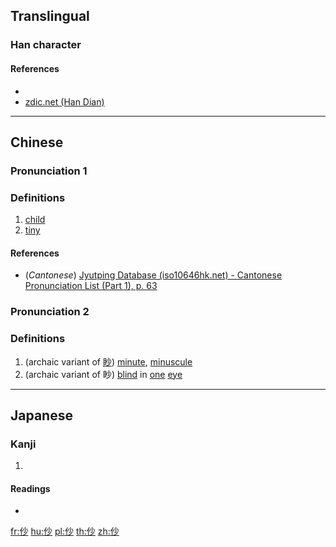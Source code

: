 ==Translingual==

===Han character===
{{Han char|rn=9|rad=人|as=04|sn=6|four=|canj=OFH|ids=⿰亻少}}

====References====
* {{Han ref|kx=0094.070|dkj=00399|dj=0199.130|hdz=10121.060|uh=4EEF|ud=20207}}
* [http://www.zdic.net/zd/zi/ZdicE4ZdicBBZdicAF.htm zdic.net (Han Dian)]

----

==Chinese==
{{zh-forms}}

===Pronunciation 1===
{{zh-pron
|m=chào
|c=caau3
|mc=y
|oc=y
|ma=
|cat=n,a
}}

===Definitions===
{{zh-hanzi}}

# [[child]]
# [[tiny]]

====References====
* (''Cantonese'') [http://www.iso10646hk.net/jp/document/download.jsp Jyutping Database (iso10646hk.net) - Cantonese Pronunciation List (Part 1), p. 63]

===Pronunciation 2===
{{zh-pron
|m=miǎo
|c=
|ma=
|cat=a
}}

===Definitions===
{{zh-hanzi}}

# (archaic variant of [[眇]]) [[minute]], [[minuscule]]
# (archaic variant of 眇) [[blind]] in [[one]] [[eye]]

----

==Japanese==

===Kanji===
{{ja-kanji|grade=|rs=人04}}

# {{defn|lang=ja|sort=人04}}

====Readings====
* {{ja-readings|on=[[そう]] (sō), [[しょう]] (shō), [[びょう]] (byō), [[みょう]] (myō)|kun=[[さいさま]] (saisama)}}

[[fr:仯]]
[[hu:仯]]
[[pl:仯]]
[[th:仯]]
[[zh:仯]]